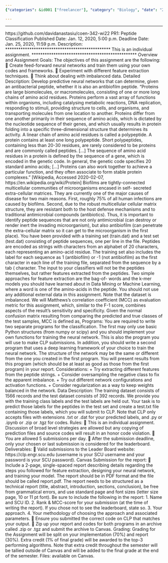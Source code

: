 ```yaml
---
{"categories": &id001 ["freelancer"], "category": "Biology", "date": "2022-01-20 06:50:17", "description": "In this assignment, students are tasked with categorizing antimicrobial and antibiofilm peptide sequences using feature extraction techniques by the due date of January 25, 2020. Throughout the process, students must submit daily reports and compile a final PDF report for evaluation. The grading criteria and additional opportunities for earning extra credit are specified.", "tags": *id001, "title": "DNA Cancer Prediction"}

---
```


------
https://github.com/davidanastasiu/coen-342-wi22
PR1: Peptide Classification
Published Date:
Jan. 12, 2020, 5:00 p.m.
Deadline Date:
Jan. 25, 2020, 11:59 p.m.
Description:
************************************************
This is an individual assignment.
************************************************
Overview and Assignment Goals:
The objectives of this assignment are the following:

Create feed-forward neural networks and train them using your own codes and
frameworks.

Experiment with different feature extraction techniques.

Think about dealing with imbalanced data.
Detailed Description:
Develop predictive neural networks that can determine, given an antibacterial peptide,
whether it is also an antibiofilm peptide.
"Proteins are large biomolecules, or macromolecules, consisting of one or more long
chains of amino acid residues. Proteins perform a vast array of functions within organisms,
including catalysing metabolic reactions, DNA replication, responding to stimuli, providing
structure to cells, and organisms, and transporting molecules from one location to another.
Proteins differ from one another primarily in their sequence of amino acids, which is
dictated by the nucleotide sequence of their genes, and which usually results in protein
folding into a specific three-dimensional structure that determines its activity.
A linear chain of amino acid residues is called a polypeptide. A protein contains at least
one long polypeptide. Short polypeptides, containing less than 20-30 residues, are rarely
considered to be proteins and are commonly called peptides. [...] The sequence of amino
acid residues in a protein is defined by the sequence of a gene, which is encoded in the
genetic code. In general, the genetic code specifies 20 standard amino acids; [...] Proteins
can also work together to achieve a particular function, and they often associate to form
stable protein complexes." [Wikipedia, Accessed 2020-02-07,
https://en.wikipedia.org/wiki/Protein]
Biofilms are tightly-connected multicellular communities of microorganisms encased in self-
secreted extra-cellular matrices. They are currently one of the major causes of disease for
two main reasons. First, roughly 75% of all human infections are caused by biofilms.
Second, due to the robust multicellular cellular matrix structure, they are resistant both to
the host defense mechanisms and to traditional antimicrobial compounds (antibiotics).
Thus, it is important to identify peptide sequences that are not only antimicrobial (can
destroy or render inert the invading microorganism), but also antibiofilm (can penetrate the
extra-cellular matrix so it can get to the microorganism in the first place).
You have been provided with a training set (train.dat) and a test set (test.dat) consisting of
peptide sequences, one per line in the file. Peptides are encoded as strings with characters
from an alphabet of 20 characters, each representing an amino-acid residue. The training
set also includes the label for each sequence as 1 (antibiofilm) or -1 (not antibiofilm) as the
first character in each line of the training file, separated from the sequence by a tab (\t)
character.
The input to your classifiers will not be the peptides themselves, but rather features
extracted from the peptides. Two simple approaches for feature extraction are the bag-of-
words and the k-mer models you should have learned about in Data Mining or Machine
Learning, where a word is one of the amino-acids in the peptide. You should not use any
additional external data in this assignment.
Note that the dataset is imbalanced. We will Matthews’s correlation coefficient (MCC) as
evaluation metric for this assignment, which, similar to the F-1 score, combines aspects of
the result’s sensitivity and specificity. Given the normal confusion matrix resulting from
comparing the predicted and true classes of the test samples, MCC is defined as,
Programs:
You are required to write two separate programs for the classification. The first may only
use basic Python structures (from numpy or scipy) and you should implement your own
functions for training the neural network. This is also the program you will use to make CLP
submissions. In addition, you should write a second program that uses a deep learning
framework of your choice to train the neural network. The structure of the network may be
the same or different from the one you created in the first program. You will present results
from this program (which should be at least as good as those from the first program) in
your report.
Considerations:
+ Try extracting different features from the peptide strings.
+ Consider oversampling the negative class to fix the apparent imbalance.
+ Try out different network configurations and activation functions.
+ Consider regularization as a way to keep weights balanced in the network.
Data Description:
The training dataset consists of 1566 records and the test dataset consists of 392 records.
We provide you with the training class labels and the test labels are held out. Your task is
to predict those labels for the peptides in the test set and create a test.txt file containing
those labels, which you will submit to CLP. Note that CLP only accepts files with extensions
.txt or .dat for your predicted labels, and .py or .ipynb or .zip or .tgz for codes.
Rules:

This is an individual assignment. Discussion of broad level strategies are allowed but
any copying of prediction files and source codes will result in an honor code violation.

You are allowed 5 submissions per day.

After the submission deadline, only your chosen or last submission is considered for
the leaderboard.
Deliverables:

Valid submissions to the Leader Board website: https://clp.engr.scu.edu (username is
your SCU username and your password is your SCU password).
Canvas Submission for the report:

Include a 2-page, single-spaced report describing details regarding the steps you
followed for feature extraction, designing your neural network, and training your model.
The report should be in PDF format and the file should be called report.pdf. The report
needs to be structured as a technical report (title, abstract, introduction, sections,
conclusion), be free from grammatical errors, and use standard page and font sizes (letter
size page, 10 or 11 pt font). Be sure to include the following in the report:
1. Name and SCU ID.
2. Rank & MCC-score for your submission (at the time of writing the report). If
you chose not to see the leaderboard, state so.
3.
Your approach.
4.
Your methodology of choosing the approach and associated parameters.
 Ensure you submitted the correct code on CLP that matches your output.
 Zip up your report and codes for both programs in an archive called <SCU_ID>.zip or
<SCU_ID>.tgz and submit the archive to Canvas.
Grading:
Grading for the Assignment will be split on your implementation (70%) and report (30%).
Extra credit (1% of final grade) will be awarded to the top-3 performing algorithms. Note
that extra credit throughout the semester will be tallied outside of Canvas and will be added
to the final grade at the end of the semester.
Files: available on Canvas.
